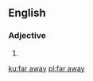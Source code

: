 ==English==

===Adjective===
{{en-adv|-}}

# {{alternative spelling of|faraway}}

[[ku:far away]]
[[pl:far away]]